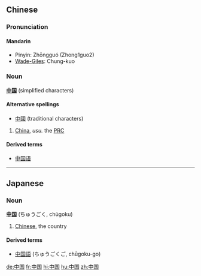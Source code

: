== Chinese ==
===Pronunciation===
====Mandarin====
*Pinyin: Zhōngguó (Zhong1guo2)
*[[Wade-Giles]]: Chung-kuo

===Noun===
'''[[中]][[国]]''' (simplified characters)

====Alternative spellings====
*[[中國]] (traditional characters)

#[[China]], ''usu.'' the [[PRC]]

====Derived terms====
*[[中国语]]

----

==Japanese==
===Noun===
'''[[中]][[国]]''' (ちゅうごく, chūgoku)

# [[Chinese]], the country

====Derived terms====
*[[中国語]] (ちゅうごくご, chūgoku-go)

[[de:中国]]
[[fr:中国]]
[[hi:中国]]
[[hu:中国]]
[[zh:中国]]